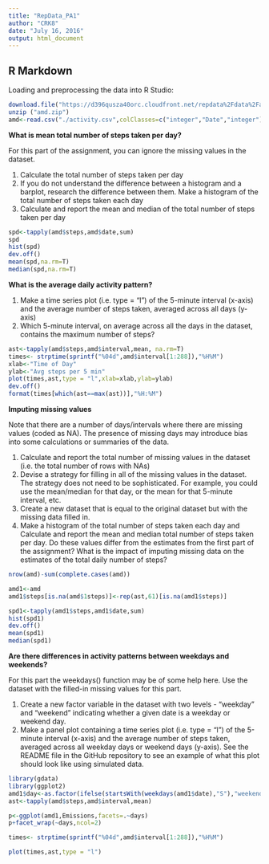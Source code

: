 ```yaml
---
title: "RepData_PA1"
author: "CRK8"
date: "July 16, 2016"
output: html_document
---
```


## R Markdown

Loading and preprocessing the data into R Studio:

```r
download.file("https://d396qusza40orc.cloudfront.net/repdata%2Fdata%2Factivity.zip", dest="amd.zip", mode="wb")
unzip ("amd.zip")
amd<-read.csv("./activity.csv",colClasses=c("integer","Date","integer"))
```

**What is mean total number of steps taken per day?**

For this part of the assignment, you can ignore the missing values in the dataset.

1) Calculate the total number of steps taken per day
2) If you do not understand the difference between a histogram and a barplot, research the difference between them. Make a histogram of the total number of steps taken each day
3) Calculate and report the mean and median of the total number of steps taken per day

```r
spd<-tapply(amd$steps,amd$date,sum)
spd
hist(spd)
dev.off()
mean(spd,na.rm=T)
median(spd,na.rm=T)
```

**What is the average daily activity pattern?**

1) Make a time series plot (i.e. type = "l") of the 5-minute interval (x-axis) and the average number of steps taken, averaged across all days (y-axis)
2) Which 5-minute interval, on average across all the days in the dataset, contains the maximum number of steps?

```r
ast<-tapply(amd$steps,amd$interval,mean, na.rm=T)
times<- strptime(sprintf("%04d",amd$interval[1:288]),"%H%M")
xlab<-"Time of Day"
ylab<-"Avg steps per 5 min"
plot(times,ast,type = "l",xlab=xlab,ylab=ylab)
dev.off()
format(times[which(ast==max(ast))],"%H:%M")
```

**Imputing missing values**

Note that there are a number of days/intervals where there are missing values (coded as NA). The presence of missing days may introduce bias into some calculations or summaries of the data.

1) Calculate and report the total number of missing values in the dataset (i.e. the total number of rows with NAs)
2) Devise a strategy for filling in all of the missing values in the dataset. The strategy does not need to be sophisticated. For example, you could use the mean/median for that day, or the mean for that 5-minute interval, etc.
3) Create a new dataset that is equal to the original dataset but with the missing data filled in.
4) Make a histogram of the total number of steps taken each day and Calculate and report the mean and median total number of steps taken per day. Do these values differ from the estimates from the first part of the assignment? What is the impact of imputing missing data on the estimates of the total daily number of steps?

```r
nrow(amd)-sum(complete.cases(amd))

amd1<-amd
amd1$steps[is.na(amd$1steps)]<-rep(ast,61)[is.na(amd1$steps)]

spd1<-tapply(amd1$steps,amd1$date,sum)
hist(spd1)
dev.off()
mean(spd1)
median(spd1)
```

**Are there differences in activity patterns between weekdays and weekends?**

For this part the weekdays() function may be of some help here. Use the dataset with the filled-in missing values for this part.

1) Create a new factor variable in the dataset with two levels - "weekday" and "weekend" indicating whether a given date is a weekday or weekend day.
2) Make a panel plot containing a time series plot (i.e. type = "l") of the 5-minute interval (x-axis) and the average number of steps taken, averaged across all weekday days or weekend days (y-axis). See the README file in the GitHub repository to see an example of what this plot should look like using simulated data.

```r
library(gdata)
library(ggplot2)
amd1$day<-as.factor(ifelse(startsWith(weekdays(amd1$date),"S"),"weekend","weekday"))
ast<-tapply(amd$steps,amd$interval,mean)

p<-ggplot(amd1,Emissions,facets=.~days)
p+facet_wrap(~days,ncol=2)

times<- strptime(sprintf("%04d",amd$interval[1:288]),"%H%M")

plot(times,ast,type = "l")


```
